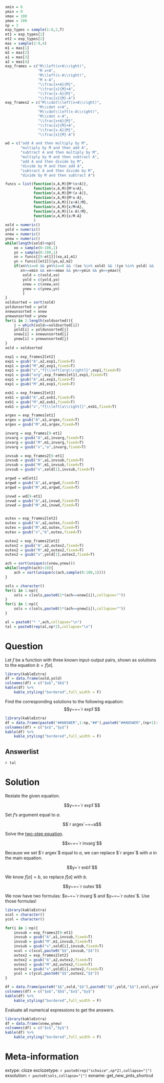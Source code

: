 ```r
xmin = 0
ymin = 0
xmax = 100
ymax = 100
np = 3
exp_types = sample(1:8,2,T)
et1 = exp_types[1]
et2 = exp_types[2]
mas = sample(2:9,4)
m1 = mas[1]
m2 = mas[2]
a1 = mas[3]
a2 = mas[4]
exp_frames = c("M\\left(x+A\\right)",
               "M x+A",
               "M\\left(x-A\\right)",
               "M x-A",
               "\\frac{x+A}{M}",
               "\\frac{x}{M}+A",
               "\\frac{x-A}{M}",
               "\\frac{x}{M}-A")
exp_frames2 = c("M\\cdot\\left(x+A\\right)",
               "M\\cdot x+A",
               "M\\cdot\\left(x-A\\right)",
               "M\\cdot x-A",
               "\\frac{x+A}{M}",
               "\\frac{x}{M}+A",
               "\\frac{x-A}{M}",
               "\\frac{x}{M}-A")

wd = c("add A and then multiply by M",
       "multiply by M and then add A",
       "subtract A and then multiply by M",
       "multiply by M and then subtract A",
       "add A and then divide by M",
       "divide by M and then add A",
       "subtract A and then divide by M",
       "divide by M and then subtract A")

funcs = list(function(x,A,M){M*(x+A)},
             function(x,A,M){M*x+A},
             function(x,A,M){M*(x-A)},
             function(x,A,M){M*x-A},
             function(x,A,M){(x+A)/M},
             function(x,A,M){x/M+A},
             function(x,A,M){(x-A)/M},
             function(x,A,M){x/M-A}
             )
xold = numeric()
yold = numeric()
xnew = numeric()
ynew = numeric()
while(length(xold)<np){
    xo = sample(0:100,1)
    yo = sample(0:100,1)
    xn = funcs[[9-et1]](xo,a1,m1)
    yn = funcs[[et2]](yo,a2,m2)
    if(xn%%1==0 && yn%%1==0 && !(xo %in% xold) && !(yo %in% yold) && 
       xn>=xmin && xn<=xmax && yn>=ymin && yn<=ymax){
        xold = c(xold,xo)
        yold = c(yold,yo)
        xnew = c(xnew,xn)
        ynew = c(ynew,yn)
        }
}
xoldsorted = sort(xold)
yoldunsorted = yold
xnewunsorted = xnew
ynewunsorted = ynew
for(i in 1:length(xoldsorted)){
    j = which(xold==xoldsorted[i])
    yold[i] = yoldunsorted[j]
    xnew[i] = xnewunsorted[j]
    ynew[i] = ynewunsorted[j]
}
xold = xoldsorted

exp1 = exp_frames2[et2]
exp1 = gsub("A",a2,exp1,fixed=T)
exp1 = gsub("M",m2,exp1,fixed=T)
exp1 = gsub("x","f{\\left[arg\\right]}",exp1,fixed=T)
exp1 = gsub("arg",exp_frames[et1],exp1,fixed=T)
exp1 = gsub("A",a1,exp1,fixed=T)
exp1 = gsub("M",m1,exp1,fixed=T)

exb1 = exp_frames2[et2]
exb1 = gsub("A",a2,exb1,fixed=T)
exb1 = gsub("M",m2,exb1,fixed=T)
exb1 = gsub("x","f{\\left[a\\right]}",exb1,fixed=T)

argex = exp_frames[et1]
argex = gsub("A",a1,argex,fixed=T)
argex = gsub("M",m1,argex,fixed=T)

invarg = exp_frames[9-et1]
invarg = gsub("A",a1,invarg,fixed=T)
invarg = gsub("M",m1,invarg,fixed=T)
invarg = gsub("x","a",invarg,fixed=T)

invsub = exp_frames2[9-et1]
invsub = gsub("A",a1,invsub,fixed=T)
invsub = gsub("M",m1,invsub,fixed=T)
invsub = gsub("x",xold[1],invsub,fixed=T)

argwd = wd[et1]
argwd = gsub("A",a1,argwd,fixed=T)
argwd = gsub("M",m1,argwd,fixed=T)

invwd = wd[9-et1]
invwd = gsub("A",a1,invwd,fixed=T)
invwd = gsub("M",m1,invwd,fixed=T)


outex = exp_frames2[et2]
outex = gsub("A",a2,outex,fixed=T)
outex = gsub("M",m2,outex,fixed=T)
outex = gsub("x","b",outex,fixed=T)

outex2 = exp_frames2[et2]
outex2 = gsub("A",a2,outex2,fixed=T)
outex2 = gsub("M",m2,outex2,fixed=T)
outex2 = gsub("x",yold[1],outex2,fixed=T)

ach = sort(unique(c(xnew,ynew)))
while(length(ach)<10){
    ach = sort(unique(c(ach,sample(0:100,1))))
}

sols = character()
for(i in 1:np){
    sols = c(sols,paste0(1*(ach==xnew[i]),collapse=""))
}
for(i in 1:np){
    sols = c(sols,paste0(1*(ach==ynew[i]),collapse=""))
}

al = paste0("* ",ach,collapse="\n")
tal = paste0(rep(al,np*2),collapse="\n")


```

Question
========

Let $f$ be a function with three known input-output pairs, shown as solutions to the equation $b=f[a]$.

```r
library(kableExtra)
df = data.frame(xold,yold)
colnames(df) = c("$a$","$b$")
kable(df) %>%
    kable_styling("bordered",full_width = F)
```

Find the corresponding solutions to the following equation: $$y~=~`r exp1`$$

```r
library(kableExtra)
df = data.frame(paste0("##ANSWER",1:np,"##"),paste0("##ANSWER",(np+1):(2*np),"##"))
colnames(df) = c("$x$","$y$")
kable(df) %>%
    kable_styling("bordered",full_width = F)
```

Answerlist
--------

`r tal`


Solution
========

Restate the given equation.

$$y~=~`r exp1`$$

Set $f$'s argument equal to $a$.

$$`r argex`~=~a$$

Solve the [two-step equation](https://www.khanacademy.org/math/7th-grade-illustrative-math/unit-6-expressions-equations-and-inequalities/x16db28654a9632d7:reasoning-about-solving-equations-part-1/a/two-step-equations-review).

$$x~=~`r invarg`$$

Because we set $`r argex`$ equal to $a$, we can replace $`r argex`$ with $a$ in the main equation.

$$y=`r exb1`$$


We know $f[a]=b$, so replace $f[a]$ with $b$.

$$y~=~`r outex`$$

We now have two formulas: $x~=~`r invarg`$ and $y~=~`r outex`$. Use those formulas!

```r
library(kableExtra)
xcol = character()
ycol = character()

for(i in 1:np){
    invsub = exp_frames2[9-et1]
    invsub = gsub("A",a1,invsub,fixed=T)
    invsub = gsub("M",m1,invsub,fixed=T)
    invsub = gsub("x",xold[i],invsub,fixed=T)
    xcol = c(xcol,paste0("$$",invsub,"$$"))
    outex2 = exp_frames2[et2]
    outex2 = gsub("A",a2,outex2,fixed=T)
    outex2 = gsub("M",m2,outex2,fixed=T)
    outex2 = gsub("x",yold[i],outex2,fixed=T)
    ycol = c(ycol,paste0("$$",outex2,"$$"))
}

df = data.frame(paste0("$$",xold,"$$"),paste0("$$",yold,"$$"),xcol,ycol)
colnames(df) = c("$a$","$b$","$x$","$y$")
kable(df) %>%
    kable_styling("bordered",full_width = F)
```

Evaluate all numerical expressions to get the answers. 

```r
library(kableExtra)
df = data.frame(xnew,ynew)
colnames(df) = c("$x$","$y$")
kable(df) %>%
    kable_styling("bordered",full_width = F)
```

Meta-information
============
extype: cloze
exclozetype: `r paste0(rep("schoice",np*2),collapse="|")`
exsolution: `r paste0(sols,collapse="|")`
exname: get_new_pnts_shortcut
